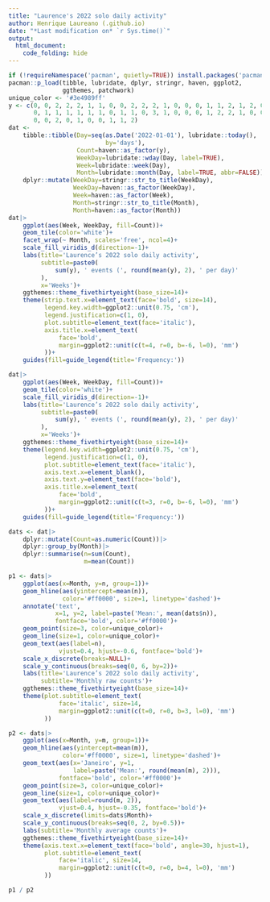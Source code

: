```yaml
---
title: "Laurence's 2022 solo daily activity"
author: Henrique Laureano (.github.io)
date: "*Last modification on* `r Sys.time()`"
output:
  html_document:
    code_folding: hide
---
```


```r

if (!requireNamespace('pacman', quietly=TRUE)) install.packages('pacman')
pacman::p_load(tibble, lubridate, dplyr, stringr, haven, ggplot2,
               ggthemes, patchwork)
unique_color <- '#3e4989ff'
y <- c(0, 0, 2, 2, 2, 1, 1, 0, 0, 2, 2, 2, 1, 0, 0, 0, 1, 1, 2, 1, 2, 0,
       0, 1, 1, 1, 1, 1, 1, 0, 1, 1, 0, 3, 1, 0, 0, 0, 1, 2, 2, 1, 0, 0,
       0, 0, 2, 0, 1, 0, 0, 1, 1, 2)
dat <-
    tibble::tibble(Day=seq(as.Date('2022-01-01'), lubridate::today(),
                           by='days'),
                   Count=haven::as_factor(y),
                   WeekDay=lubridate::wday(Day, label=TRUE), 
                   Week=lubridate::week(Day), 
                   Month=lubridate::month(Day, label=TRUE, abbr=FALSE))|>
    dplyr::mutate(WeekDay=stringr::str_to_title(WeekDay),
                  WeekDay=haven::as_factor(WeekDay),
                  Week=haven::as_factor(Week),
                  Month=stringr::str_to_title(Month),
                  Month=haven::as_factor(Month))
dat|>
    ggplot(aes(Week, WeekDay, fill=Count))+ 
    geom_tile(color='white')+ 
    facet_wrap(~ Month, scales='free', ncol=4)+ 
    scale_fill_viridis_d(direction=-1)+
    labs(title='Laurence’s 2022 solo daily activity',
         subtitle=paste0(
             sum(y), ' events (', round(mean(y), 2), ' per day)'
         ),
         x='Weeks')+
    ggthemes::theme_fivethirtyeight(base_size=14)+
    theme(strip.text.x=element_text(face='bold', size=14),
          legend.key.width=ggplot2::unit(0.75, 'cm'),
          legend.justification=c(1, 0),
          plot.subtitle=element_text(face='italic'),
          axis.title.x=element_text(
              face='bold',
              margin=ggplot2::unit(c(t=4, r=0, b=-6, l=0), 'mm')
          ))+
    guides(fill=guide_legend(title='Frequency:'))

```

```r

dat|>
    ggplot(aes(Week, WeekDay, fill=Count))+ 
    geom_tile(color='white')+ 
    scale_fill_viridis_d(direction=-1)+
    labs(title='Laurence’s 2022 solo daily activity',
         subtitle=paste0(
             sum(y), ' events (', round(mean(y), 2), ' per day)'
         ),
         x='Weeks')+
    ggthemes::theme_fivethirtyeight(base_size=14)+
    theme(legend.key.width=ggplot2::unit(0.75, 'cm'),
          legend.justification=c(1, 0),
          plot.subtitle=element_text(face='italic'),
          axis.text.x=element_blank(),
          axis.text.y=element_text(face='bold'),
          axis.title.x=element_text(
              face='bold',
              margin=ggplot2::unit(c(t=3, r=0, b=-6, l=0), 'mm')
          ))+
    guides(fill=guide_legend(title='Frequency:'))

```

```r

dats <- dat|>
    dplyr::mutate(Count=as.numeric(Count))|>
    dplyr::group_by(Month)|>
    dplyr::summarise(n=sum(Count),
                     m=mean(Count))

p1 <- dats|>
    ggplot(aes(x=Month, y=n, group=1))+
    geom_hline(aes(yintercept=mean(n)),
               color='#ff0000', size=1, linetype='dashed')+
    annotate('text',
             x=1, y=2, label=paste('Mean:', mean(dats$n)), 
             fontface='bold', color='#ff0000')+
    geom_point(size=3, color=unique_color)+
    geom_line(size=1, color=unique_color)+
    geom_text(aes(label=n),
              vjust=0.4, hjust=-0.6, fontface='bold')+
    scale_x_discrete(breaks=NULL)+
    scale_y_continuous(breaks=seq(0, 6, by=2))+
    labs(title='Laurence’s 2022 solo daily activity',
         subtitle='Monthly raw counts')+
    ggthemes::theme_fivethirtyeight(base_size=14)+
    theme(plot.subtitle=element_text(
              face='italic', size=14,
              margin=ggplot2::unit(c(t=0, r=0, b=3, l=0), 'mm')
          ))

p2 <- dats|>
    ggplot(aes(x=Month, y=m, group=1))+
    geom_hline(aes(yintercept=mean(m)),
               color='#ff0000', size=1, linetype='dashed')+
    geom_text(aes(x='Janeiro', y=1,
                  label=paste('Mean:', round(mean(m), 2))), 
              fontface='bold', color='#ff0000')+
    geom_point(size=3, color=unique_color)+
    geom_line(size=1, color=unique_color)+
    geom_text(aes(label=round(m, 2)),
              vjust=0.4, hjust=-0.35, fontface='bold')+
    scale_x_discrete(limits=dats$Month)+
    scale_y_continuous(breaks=seq(0, 2, by=0.5))+
    labs(subtitle='Monthly average counts')+
    ggthemes::theme_fivethirtyeight(base_size=14)+
    theme(axis.text.x=element_text(face='bold', angle=30, hjust=1),
          plot.subtitle=element_text(
              face='italic', size=14,
              margin=ggplot2::unit(c(t=0, r=0, b=4, l=0), 'mm')
          ))

p1 / p2

```
